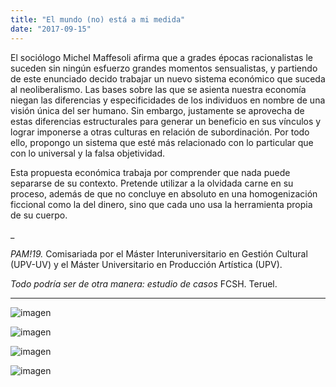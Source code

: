 ```yaml
---
title: "El mundo (no) está a mi medida"
date: "2017-09-15"
---
```


El sociólogo Michel Maffesoli afirma que a grades épocas racionalistas le suceden sin ningún esfuerzo grandes momentos sensualistas, y partiendo de este enunciado decido trabajar un nuevo sistema económico que suceda al neoliberalismo. Las bases sobre las que se asienta nuestra economía niegan las diferencias y especificidades de los individuos en nombre de una visión única del ser humano. Sin embargo, justamente se aprovecha de estas diferencias estructurales para generar un beneficio en sus vínculos y lograr imponerse a otras culturas en relación de subordinación. Por todo ello, propongo un sistema que esté más relacionado con lo particular que con lo universal y la falsa objetividad.

Esta propuesta económica trabaja por comprender que nada puede separarse de su contexto. Pretende utilizar a la olvidada carne en su proceso, además de que no concluye en absoluto en una homogenización ficcional como la del dinero, sino que cada uno usa la herramienta propia de su cuerpo. 

_

*PAM!19.* Comisariada por el Máster Interuniversitario en Gestión Cultural (UPV-UV) y el Máster Universitario en Producción Artística (UPV).

_Todo podría ser de otra manera: estudio de casos_ FCSH. Teruel.

---

![imagen](./imagenes/el-mundo-no-esta-a-mi-medida-01.jpg)

![imagen](./imagenes/el-mundo-no-esta-a-mi-medida-02.jpg)

![imagen](./imagenes/el-mundo-no-esta-a-mi-medida-03.jpg)

![imagen](./imagenes/el-mundo-no-esta-a-mi-medida-04.jpg)
